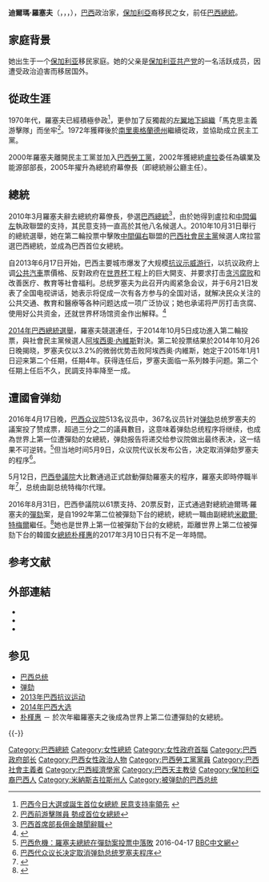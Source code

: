 {{noteTA
|T = zh-hk:迪爾瑪·羅塞夫; zh-tw:迪爾瑪·羅賽芙; zh-cn:迪尔玛·罗塞夫;
|1 = zh-hk:羅塞夫; zh-tw: 羅賽芙; zh-cn:罗塞夫;
|2=zh-hans:特梅尔;zh-hant:特梅爾;zh-tw:泰梅爾;
}}
{{Infobox Officeholder
|honorific-prefix    = 
|name                = 迪爾瑪·羅塞夫
|honorific-suffix    = 
|image               = Dilma Rousseff - foto oficial 2011-01-09.jpg
|imagesize           = 
|smallimage          = 
|caption             = 
|order               = 36
|office              = 巴西总统
|term_start          = 2011年1月1日
|term_end            = 2016年8月31日<sup>被弹劾</sup>
|vicepresident       = [[米歇尔·特梅尔|米歇尔·特梅尔]]
|predecessor         = [[路易斯·伊纳西奥·卢拉·达席尔瓦|路易斯·伊纳西奥·卢拉·达席尔瓦]] 
|successor           = [[米歇尔·特梅尔|米歇尔·特梅尔]]
|office2             = 第40任總統府幕僚長
|term_start2         = 2005年6月21日
|term_end2           = 2010年3月31日
|succeeding          = 
|predecessor2        = José Dirceu
|successor2          = Erenice Guerra
|constituency        = 
|majority            = 
|birth_date          = {{Birth date and age|1947|12|14|df=y}}
|birth_place         = {{BRA}}[[米納斯吉拉斯|米納斯吉拉斯]][[貝洛奧里藏特|貝洛奧里藏特]]
|death_date          = 
|death_place         = 
|nationality         = {{BRA}}
|party               = [[勞工黨_(巴西)|勞工黨]]
|spouse              = Cláudio Galeno Linhares (1967–1969)<br />Carlos Franklin Paixão de Araújo (1969–2000)
|children            = Paula Rousseff Araújo
|residence           = 
|alma_mater          = Federal University of Rio Grande do Sul
|profession          = [[經濟學家|經濟學家]]
|religion            = [[天主教會|羅馬天主教]]<ref>{{Cite web |url=http://www1.folha.uol.com.br/folha/brasil/ult96u735207.shtml |title=Após participar de missa, Dilma afirma ser católica |accessdate=2010-10-03 |archive-date=2019-05-17 |archive-url=https://web.archive.org/web/20190517235529/https://www1.folha.uol.com.br/folha/brasil/ult96u735207.shtml |dead-url=no }}</ref>
|signature            = Signature of Dilma Rousseff.svg
|website              = [http://www.dilma.com.br/ Official website]
}}

'''迪爾瑪·羅塞夫'''（{{lang-pt|'''Dilma Vana Rousseff'''}}，{{IPA-pt|ˈd(ʒ)iwmɐ ˈvɐnɐ huˈsɛfⁱ|br}}，{{lang-bg|Дилма Вана Русев}}，{{bd|1947年|12月14日|||catIdx=Rousseff}}），[[巴西|巴西]]政治家，[[保加利亞|保加利亞]]裔移民之女，前任[[巴西總統|巴西總統]]。

==家庭背景==
她出生于一个[[保加利亚|保加利亚]]移民家庭。她的父亲是[[保加利亚共产党|保加利亚共产党]]的一名活跃成员，因遭受政治迫害而移居国外。

== 從政生涯 ==
1970年代，羅塞夫已經積極參政<ref>[http://www.hkcd.com.hk/content/2010-10/03/content_2607591.htm 巴西今日大選或誕生首位女總統 民意支持率領先] {{webarchive|url=https://web.archive.org/web/20131224114734/http://www.hkcd.com.hk/content/2010-10/03/content_2607591.htm |date=2013-12-24 }}</ref>，更參加了反獨裁的[[左翼|左翼]][[地下組織|地下組織]]「馬克思主義游擊隊」而坐牢<ref>[http://www.singtao.com/yesterday/int/0920bo06.html 巴西前游擊隊員 勢成首位女總統]</ref>。1972年獲釋後於[[南里奧格蘭德州|南里奧格蘭德州]]繼續從政，並協助成立民主工黨。

2000年羅塞夫離開民主工黨並加入[[巴西勞工黨|巴西勞工黨]]，2002年獲總統[[路易斯·伊納西奧·盧拉·達席爾瓦|盧拉]]委任為礦業及能源部部長，2005年擢升為總統府幕僚長（即總統辦公廳主任）。

== 總統 ==
2010年3月羅塞夫辭去總統府幕僚長，參選[[巴西總統|巴西總統]]<ref>[http://www.takungpao.com.hk/news/10/09/17/_IN-1306235.htm 巴西首席部長佣金醜聞辭職]{{dead link|date=2018年4月 |bot=InternetArchiveBot |fix-attempted=yes }}</ref>，由於她得到盧拉和[[中間偏左|中間偏左]]執政聯盟的支持，其民意支持一直高於其他八名候選人。2010年10月31日舉行的總統選舉，她在第二輪投票中擊敗[[中間偏右|中間偏右]]聯盟的[[巴西社會民主黨|巴西社會民主黨]]候選人席拉當選巴西總統，並成為巴西首位女總統。

自2013年6月17日开始，巴西主要城市爆发了大规模[[2013年巴西抗议运动|抗议示威游行]]，以抗议政府上调[[公共汽車|公共汽車]]票價格、反對政府在[[2014年世界杯|世界杯]]工程上的巨大開支、并要求打击[[贪污腐败|贪污腐败]]和改善医疗、教育等社會福利。总统罗塞夫为此召开内阁紧急会议，并于6月21日发表了全国电视讲话，她表示将促成一次有各方参与的全国对话，就解决民众关注的公共交通、教育和醫療等各种问题达成一项广泛协议；她也承诺将严厉打击贪腐、使用好公共资金，还就世界杯场馆资金作出解释。<ref>{{cite web|url=http://gb.cri.cn/42071/2013/06/23/2225s4156870.htm |language= |title=巴西总统回应百万人示威称将从严反腐 |publisher=新京报 |date=2013-06-23 |accessdate= }}</ref>

[[2014年巴西總統選舉|2014年巴西總統選舉]]，羅塞夫競選連任，于2014年10月5日成功進入第二輪投票，與社會民主黨候選人[[阿埃西奧·內維斯|阿埃西奧·內維斯]]對決。第二轮投票结果於2014年10月26日晚揭晓，罗塞夫仅以3.2%的微弱优势击败阿埃西奥·内維斯，她定于2015年1月1日迎来第二个任期，任期4年。获得连任后，罗塞夫面临一系列棘手问题。第二个任期上任后不久，民調支持率降至一成。

== 遭國會弹劾 ==
2016年4月17日晚，[[巴西众议院|巴西众议院]]513名议员中，367名议员针对[[弹劾|弹劾]]总统罗塞夫的議案投了赞成票，超過三分之二的議員數目，这意味着弹劾总统程序将继续，也成為世界上第一位遭彈劾的女總統，弹劾报告将递交给参议院做出最终表决，这一结果不可逆转。<ref>[http://www.bbc.com/zhongwen/trad/world/2016/04/160417_brazil_impeachment_vote_rousseff 巴西危機：羅塞夫總統在彈劾案投票中落敗] 2016-04-17 [[BBC中文網|BBC中文網]]</ref>但当地时间5月9日，众议院代议长发布公告，决定取消弹劾罗塞夫的程序<ref>[http://world.people.com.cn/n1/2016/0510/c1002-28336974.html  巴西代众议长决定取消弹劾总统罗塞夫程序]</ref>。

5月12日，[[巴西參議院|巴西參議院]]大比數通過正式啟動彈劾羅塞夫的程序，羅塞夫即時停職半年<ref>{{Cite news |url=http://news.now.com/home/international/player?newsId=178693 |title = 巴西參議院通過彈劾總統　羅塞夫即時停職 |work=now新聞 |date=2016-05-12}}</ref>，总统由副总统特梅尔代理。

2016年8月31日，巴西參議院以61票支持、20票反對，正式通過對總統迪爾瑪·羅塞夫的[[彈劾|彈劾]]案，是自1992年第二位被彈劾下台的總統，總統一職由副總統[[米歇爾·特梅爾|米歇爾·特梅爾]]繼任。<ref>{{Cite news |url=http://www.bbc.com/zhongwen/simp/world/2016/08/160831_brazil_rousseff_impeached |title=巴西总统罗塞夫正式遭到弹劾 |work=BBC中文網 |date=2016-08-31}}</ref>她也是世界上第一位被彈劾下台的女總統，距離世界上第二位被彈劾下台的韓國女[[總統|總統]][[朴槿惠|朴槿惠]]的2017年3月10日只有不足一年時間。

== 参考文献 ==
{{Reflist|30em}}

== 外部連結 ==
{{Commons+cat|Dilma Rousseff}}
* {{Facebook|DilmaRousseff}}
* {{Instagram|dilmarousseff}}
* {{Twitter|dilmabr}}

== 参见 ==
{{Portal box|巴西|政治|人物}}
* [[巴西总统|巴西总统]]
* [[弹劾|弹劾]]
* [[2013年巴西抗议运动|2013年巴西抗议运动]]
* [[2014年巴西大选|2014年巴西大选]]
* [[朴槿惠|朴槿惠]] － 於次年繼羅塞夫之後成為世界上第二位遭彈劾的女總統。

{{-}}
{{巴西總統}}
{{Authority control}}

{{DEFAULTSORT:Rousseff, Dilma}}
[[Category:巴西總統|Category:巴西總統]]
[[Category:女性總統|Category:女性總統]]
[[Category:女性政府首腦|Category:女性政府首腦]]
[[Category:巴西政府部长|Category:巴西政府部长]]
[[Category:巴西女性政治人物|Category:巴西女性政治人物]]
[[Category:巴西勞工黨黨員|Category:巴西勞工黨黨員]]
[[Category:巴西社會主義者|Category:巴西社會主義者]]
[[Category:巴西經濟學家|Category:巴西經濟學家]]
[[Category:巴西天主教徒|Category:巴西天主教徒]]
[[Category:保加利亞裔巴西人|Category:保加利亞裔巴西人]]
[[Category:米納斯吉拉斯州人|Category:米納斯吉拉斯州人]]
[[Category:被弹劾的巴西总统|Category:被弹劾的巴西总统]]